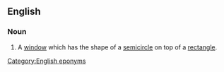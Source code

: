 ==English==
===Noun===
{{en-noun|sg=[[Norman]] [[window]]}}
# A [[window]] which has the shape of a [[semicircle]] on top of a [[rectangle]].

[[Category:English eponyms]]
